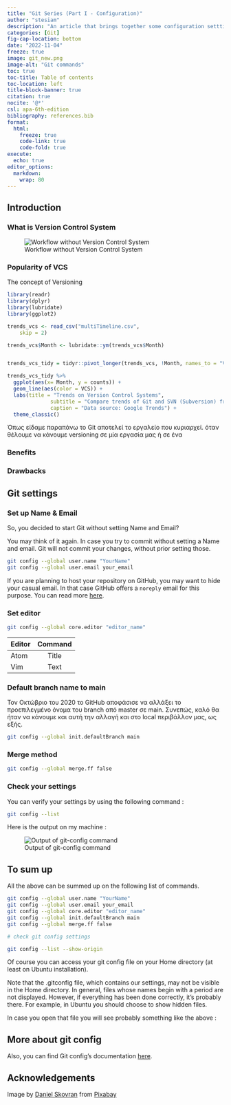 ```yaml
---
title: "Git Series (Part I - Configuration)"
author: "stesiam"
description: "An article that brings together some configuration setttings of Git. A beginner's approach to Git."
categories: [Git]
fig-cap-location: bottom
date: "2022-11-04"
freeze: true
image: git_new.png
image-alt: "Git commands" 
toc: true
toc-title: Table of contents
toc-location: left
title-block-banner: true
citation: true
nocite: '@*'
csl: apa-6th-edition
bibliography: references.bib
format: 
  html:
    freeze: true
    code-link: true
    code-fold: true
execute:
  echo: true
editor_options: 
  markdown: 
    wrap: 80
---
```


## Introduction

### What is Version Control System

![Workflow without Version Control System](workflow_without_vcs.png)


### Popularity of VCS

The concept of Versioning 

```r
library(readr)
library(dplyr)
library(lubridate)
library(ggplot2)
```



```r
trends_vcs <- read_csv("multiTimeline.csv", 
    skip = 2)

trends_vcs$Month <- lubridate::ym(trends_vcs$Month)


trends_vcs_tidy = tidyr::pivot_longer(trends_vcs, !Month, names_to = "VCS", values_to = "counts")
```

```r
trends_vcs_tidy %>%
  ggplot(aes(x= Month, y = counts)) +
  geom_line(aes(color = VCS)) +
  labs(title = "Trends on Version Control Systems",
              subtitle = "Compare trends of Git and SVN (Subversion) from 2004 to 2022",
              caption = "Data source: Google Trends") +
  theme_classic()
```

Όπως είδαμε παραπάνω το Git αποτελεί το εργαλείο που κυριαρχεί. όταν θέλουμε να κάνουμε versioning σε μία εργασία μας ή σε ένα 


### Benefits





### Drawbacks





## Git settings

### Set up Name & Email

So, you decided to start Git without setting Name and Email? 

You may think of it again. In case you try to commit without setting a Name and email. Git will not commit your changes, without prior setting those.

```.bash
git config --global user.name "YourName"
git config --global user.email your_email
```

:::{.callout-note}
If you are planning to host your repository on GitHub, you may want to hide your casual email. In that case GitHub offers a `noreply` email for this purpose. You can read more [here](https://docs.github.com/en/account-and-profile/setting-up-and-managing-your-personal-account-on-github/managing-email-preferences/setting-your-commit-email-address).
:::


### Set editor



```.bash
git config --global core.editor "editor_name"
```


| Editor     | Command | 
| :---        |    :----:   |
| Atom     | Title       |
| Vim   | Text        |

### Default branch name to main

Τον Οκτώβριο του 2020 το GitHub αποφάσισε να αλλάξει το προεπιλεγμένο όνομα του branch από master σε main. Συνεπώς, καλό θα ήταν να κάνουμε και αυτή την αλλαγή και στο local περιβάλλον μας, ως εξής.

```.bash
git config --global init.defaultBranch main
```


### Merge method



```.bash
git config --global merge.ff false
```



### Check your settings

You can verify your settings by using the following command :

```.bash
git config --list
```

Here is the output on my machine :


![Output of git-config command](git_config_output.png)


## To sum up

All the above can be summed up on the following list of commands.

```.bash
git config --global user.name "YourName"
git config --global user.email your_email
git config --global core.editor "editor_name"
git config --global init.defaultBranch main
git config --global merge.ff false

# check git config settings

git config --list --show-origin
```

Of course you can access your git config file on your Home directory (at least on Ubuntu installation). 

:::{.callout-warning}
Note that the .gitconfig file, which contains our settings, may not be visible in the Home directory. In general, files whose names begin with a period are not displayed. However, if everything has been done correctly, it's probably there. For example, in Ubuntu you should choose to show hidden files.
:::

In case you open that file you will see probably something like the above :

<script src="https://gist.github.com/stesiam/c6a172f7322a9b6e0d74b29f08f9f4be.js"></script>

## More about git config

Also, you can find Git config's documentation [here](https://git-scm.com/docs/git-config).


## Acknowledgements {.appendix}

Image by <a href="https://pixabay.com/users/skorec-16694100/?utm_source=link-attribution&amp;utm_medium=referral&amp;utm_campaign=image&amp;utm_content=7522129">Daniel Skovran</a> from <a href="https://pixabay.com//?utm_source=link-attribution&amp;utm_medium=referral&amp;utm_campaign=image&amp;utm_content=7522129">Pixabay</a>
